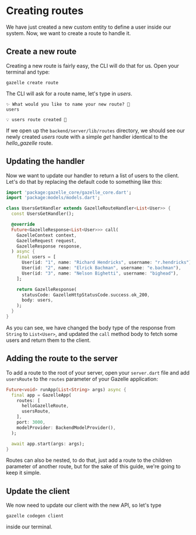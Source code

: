 # Creating routes

We have just created a new custom entity to define a user inside our system.
Now, we want to create a route to handle it.

## Create a new route

Creating a new route is fairly easy, the CLI will do that for us.
Open your terminal and type:
```shell
gazelle create route
```
The CLI will ask for a route name, let's type in <i>users</i>.
```console
✨ What would you like to name your new route? 🚀
users

💡 users route created 🚀
```

If we open up the `backend/server/lib/routes` directory, we should see our
newly created <i>users</i> route with a simple <i>get</i> handler identical
to the <i>hello_gazelle</i> route.

## Updating the handler

Now we want to update our handler to return a list of users to the client.
Let's do that by replacing the default code to something like this:
```dart
import 'package:gazelle_core/gazelle_core.dart';
import 'package:models/models.dart';

class UsersGetHandler extends GazelleRouteHandler<List<User>> {
  const UsersGetHandler();

  @override
  Future<GazelleResponse<List<User>>> call(
    GazelleContext context,
    GazelleRequest request,
    GazelleResponse response,
  ) async {
    final users = [
      User(id: "1", name: "Richard Hendricks", username: "r.hendricks"),
      User(id: "2", name: "Elrick Bachman", username: "e.bachman"),
      User(id: "3", name: "Nelson Bighetti", username: "bighead"),
    ];

    return GazelleResponse(
      statusCode: GazelleHttpStatusCode.success.ok_200,
      body: users,
    );
  }
}
```

As you can see, we have changed the body type of the response from `String` to
`List<User>`, and updated the `call` method body to fetch some users and return
them to the client.

## Adding the route to the server

To add a route to the root of your server, open your `server.dart` file and
add `usersRoute` to the `routes` parameter of your Gazelle application:
```dart
Future<void> runApp(List<String> args) async {
  final app = GazelleApp(
    routes: [
      helloGazelleRoute,
      usersRoute,
    ],
    port: 3000,
    modelProvider: BackendModelProvider(),
  );

  await app.start(args: args);
}
```
Routes can also be nested, to do that, just add a route to the children
parameter of another route, but for the sake of this guide, we're going to
keep it simple.

## Update the client

We now need to update our client with the new API, so let's type
```shell
gazelle codegen client
```
inside our terminal.
